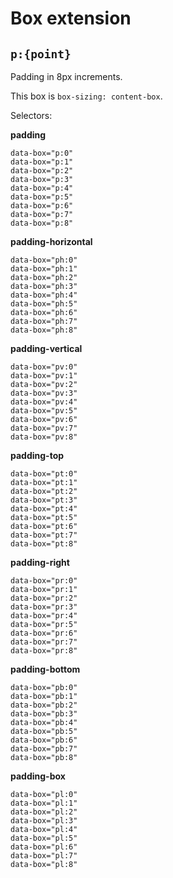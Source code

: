 

<Meta title="Extensions/box" />

# Box extension

## `p:{point}`

Padding in 8px increments.

<Preview>
  <Story name="p">
    <div data-box="p:8 ph:4 pb:1" style={{ backgroundColor: "fuchsia" }}>
      <p style={{ backgroundColor: "white" }}>
        This box is <code>box-sizing: content-box</code>.
      </p>
    </div>
  </Story>
</Preview>

Selectors:

**padding**

```
data-box="p:0"
data-box="p:1"
data-box="p:2"
data-box="p:3"
data-box="p:4"
data-box="p:5"
data-box="p:6"
data-box="p:7"
data-box="p:8"
```

**padding-horizontal**

```
data-box="ph:0"
data-box="ph:1"
data-box="ph:2"
data-box="ph:3"
data-box="ph:4"
data-box="ph:5"
data-box="ph:6"
data-box="ph:7"
data-box="ph:8"
```

**padding-vertical**

```
data-box="pv:0"
data-box="pv:1"
data-box="pv:2"
data-box="pv:3"
data-box="pv:4"
data-box="pv:5"
data-box="pv:6"
data-box="pv:7"
data-box="pv:8"
```

**padding-top**

```
data-box="pt:0"
data-box="pt:1"
data-box="pt:2"
data-box="pt:3"
data-box="pt:4"
data-box="pt:5"
data-box="pt:6"
data-box="pt:7"
data-box="pt:8"
```

**padding-right**

```
data-box="pr:0"
data-box="pr:1"
data-box="pr:2"
data-box="pr:3"
data-box="pr:4"
data-box="pr:5"
data-box="pr:6"
data-box="pr:7"
data-box="pr:8"
```

**padding-bottom**

```
data-box="pb:0"
data-box="pb:1"
data-box="pb:2"
data-box="pb:3"
data-box="pb:4"
data-box="pb:5"
data-box="pb:6"
data-box="pb:7"
data-box="pb:8"
```

**padding-box**

```
data-box="pl:0"
data-box="pl:1"
data-box="pl:2"
data-box="pl:3"
data-box="pl:4"
data-box="pl:5"
data-box="pl:6"
data-box="pl:7"
data-box="pl:8"
```
